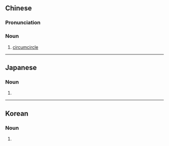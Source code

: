 {{also|外接圆|外接円}}
==Chinese==
{{zh-forms|s=外接圆|type=21}}
{{wikipedia|lang=zh}}

===Pronunciation===
{{zh-pron
|m=wàijiēyuán
|c=ngoi6 zip3 jyun4
|cat=n
}}

===Noun===
{{zh-noun}}

# {{lb|zh|geometry}} [[circumcircle]]

----

==Japanese==
{{ja-kanjitab|がい|せつ|えん|yomi=o}}

===Noun===
{{ja-noun|がいせつえん|hhira=がいせつゑん|shin=外接円}}

# {{kyujitai spelling of|外接円}}

----

==Korean==
{{ko-hanjatab}}

===Noun===
{{ko-noun|hangeul=외접원|mr=oejŏbwŏn|y=ōycep.wen}}

# {{hanja form of|외접원|[[circumcircle]]}}